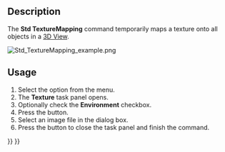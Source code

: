 <languages/>
<translate>

<!--T:1-->
{{Docnav
|[[Std_ToggleClipPlane|ToggleClipPlane]]
|[[Std_ToggleVisibility|ToggleVisibility]]
|[[Std_View_Menu|Std View Menu]]
|IconL=Std_ToggleClipPlane.svg
|IconR=Std_ToggleVisibility.svg
|IconC=Freecad.svg
}}

<!--T:2-->
{{GuiCommand
|Name=Std TextureMapping
|MenuLocation=View → Texture Mapping
|Workbenches=All
}}

==Description== <!--T:3-->

<!--T:4-->
The '''Std TextureMapping''' command temporarily maps a texture onto all objects in a [[3D_View|3D View]].

</translate>
[[Image:Std_TextureMapping_example.png]]
<translate>
<!--T:5-->
{{Caption|Two objects mapped with a 120 by 120 pixel image of a checker pattern}}

==Usage== <!--T:6-->

<!--T:7-->
# Select the {{MenuCommand|View → [[Image:Std_TextureMapping.svg|16px]] Texture Mapping}} option from the menu.
# The '''Texture''' task panel opens.
# Optionally check the '''Environment''' checkbox.
# Press the {{Button|…}} button.
# Select an image file in the dialog box.
# Press the {{Button|Close}} button to close the task panel and finish the command.


<!--T:8-->
{{Docnav
|[[Std_ToggleClipPlane|ToggleClipPlane]]
|[[Std_ToggleVisibility|ToggleVisibility]]
|[[Std_View_Menu|Std View Menu]]
|IconL=Std_ToggleClipPlane.svg
|IconR=Std_ToggleVisibility.svg
|IconC=Freecad.svg
}}

</translate>
{{Std_Base_navi{{#translation:}}}}
{{Userdocnavi{{#translation:}}}}